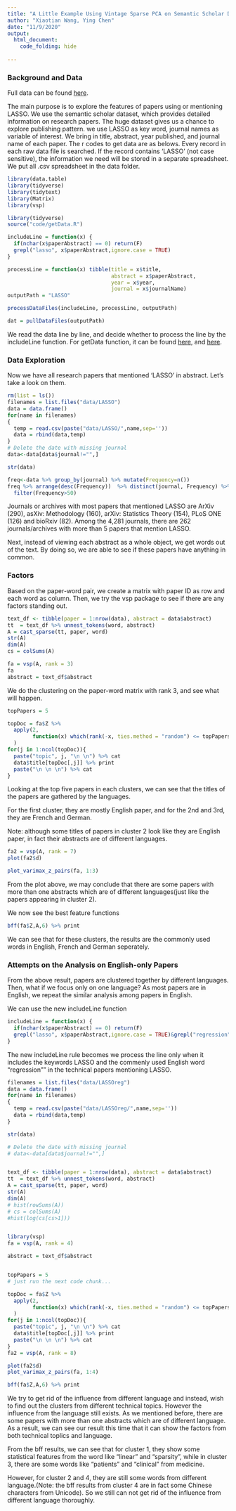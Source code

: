 ```yaml
---
title: "A Little Example Using Vintage Sparse PCA on Semantic Scholar Dataset"
author: "Xiaotian Wang, Ying Chen"
date: "11/9/2020"
output: 
  html_document:
    code_folding: hide
  
---
```


### Background and Data


Full data can be found [here](http://s2-public-api-prod.us-west-2.elasticbeanstalk.com/corpus/).

The main purpose is to explore the features of papers using or mentioning LASSO. We use the semantic scholar dataset, which provides detailed information on research papers. The huge dataset gives us a chance to explore publishing pattern. we use LASSO as key word, journal names as variable of interest. We bring in title, abstract, year published, and journal name of each paper. The r codes to get data are as belows. Every record in each raw data file is searched. If the record contains 'LASSO' (not case sensitive), the information we need will be stored in a separate spreadsheet. We put all .csv spreadsheet in the data folder.  

```r
library(data.table)
library(tidyverse)
library(tidytext)
library(Matrix)
library(vsp)
```


```r
library(tidyverse)
source("code/getData.R")

includeLine = function(x) {
  if(nchar(x$paperAbstract) == 0) return(F) 
  grepl("lasso", x$paperAbstract,ignore.case = TRUE)
}

processLine = function(x) tibble(title = x$title, 
                                 abstract = x$paperAbstract,
                                 year = x$year,
                                 journal = x$journalName)
outputPath = "LASSO"

processDataFiles(includeLine, processLine, outputPath)

dat = pullDataFiles(outputPath)
```


We read the data line by line, and decide whether to process the line by the includeLine function. 
For getData function, it can be found [here](getData.R), and [here](getLine.R).


### Data Exploration
Now we have all research papers that mentioned 'LASSO' in abstract. Let's take a look on them.

```r
rm(list = ls())
filenames = list.files("data/LASSO")
data = data.frame()
for(name in filenames)
{
  temp = read.csv(paste("data/LASSO/",name,sep=''))
  data = rbind(data,temp)
}
# Delete the date with missing journal
data<-data[data$journal!="",]

str(data)

freq<-data %>% group_by(journal) %>% mutate(Frequency=n())
freq %>% arrange(desc(Frequency))  %>% distinct(journal, Frequency) %>% 
  filter(Frequency>50)

```
Journals or archives with most papers that mentioned LASSO are ArXiv (290), asXiv: Methodology (160), arXiv: Statistics Theory (154), PLoS ONE (126) and bioRxiv (82). Among the 4,281 journals, there are 262 journals/archives with more than 5 papers that mention LASSO.  

Next, instead of viewing each abstract as a whole object, we get words out of the text. By doing so, we are able to see if these papers have anything in common. 


### Factors
Based on the paper-word pair, we create a matrix with paper ID as row and each word as column. Then, we try the vsp package to see if there are any factors standing out.
```r
text_df <- tibble(paper = 1:nrow(data), abstract = data$abstract)
tt  = text_df %>% unnest_tokens(word, abstract)
A = cast_sparse(tt, paper, word)
str(A)
dim(A)
cs = colSums(A)

fa = vsp(A, rank = 3)
fa
abstract = text_df$abstract

```

We do the clustering on the paper-word matrix with rank 3, and see what will happen.

```r
topPapers = 5

topDoc = fa$Z %>% 
  apply(2,
        function(x) which(rank(-x, ties.method = "random") <= topPapers)
  )
for(j in 1:ncol(topDoc)){
  paste("topic", j, "\n \n") %>% cat
  data$title[topDoc[,j]] %>% print
  paste("\n \n \n") %>% cat
}
```

Looking at the top five papers in each clusters, we can see that the titles of the papers are gathered by the languages.

For the first cluster, they are mostly English paper, and for the 2nd and 3rd, they are French and German.

Note: although some titles of papers in cluster 2 look like they are English paper, in fact their abstracts are of different languages.

```r
fa2 = vsp(A, rank = 7)
plot(fa2$d)
```

```r
plot_varimax_z_pairs(fa, 1:3)
```

From the plot above, we may conclude that there are some papers with more than one abstracts which are of different languages(just like the papers appearing in cluster 2).

We now see the best feature functions

```r
bff(fa$Z,A,6) %>% print
```

We can see that for these clusters, the results are the commonly used words in English, French and German seperately.


### Attempts on the Analysis on English-only Papers

From the above result, papers are clustered together by different languages. Then, what if we focus only on one language? As most papers are in English, we repeat the similar analysis among papers in English.

We can use the new includeLine function
```r
includeLine = function(x) {
  if(nchar(x$paperAbstract) == 0) return(F) 
  grepl("lasso", x$paperAbstract,ignore.case = TRUE)&grepl("regression", x$paperAbstract,ignore.case = TRUE)
}
```

The new includeLine rule becomes we process the line only when it includes the keywords LASSO and the commenly used English word "regression"" in the technical papers mentioning LASSO.

```r
filenames = list.files("data/LASSOreg")
data = data.frame()
for(name in filenames)
{
  temp = read.csv(paste("data/LASSOreg/",name,sep=''))
  data = rbind(data,temp)
}

str(data)

# Delete the date with missing journal
# data<-data[data$journal!="",]


text_df <- tibble(paper = 1:nrow(data), abstract = data$abstract)
tt  = text_df %>% unnest_tokens(word, abstract)
A = cast_sparse(tt, paper, word)
str(A)
dim(A)
# hist(rowSums(A))
# cs = colSums(A)
#hist(log(cs[cs>1]))


library(vsp)
fa = vsp(A, rank = 4)

abstract = text_df$abstract


topPapers = 5
# just run the next code chunk...

topDoc = fa$Z %>% 
  apply(2,
        function(x) which(rank(-x, ties.method = "random") <= topPapers)
  )
for(j in 1:ncol(topDoc)){
  paste("topic", j, "\n \n") %>% cat
  data$title[topDoc[,j]] %>% print
  paste("\n \n \n") %>% cat
}
fa2 = vsp(A, rank = 8)

plot(fa2$d)
plot_varimax_z_pairs(fa, 1:4)

bff(fa$Z,A,6) %>% print
```

We try to get rid of the influence from different language and instead, wish to find out the clusters from different technical topics. However the influence from the language still exists. As we mentioned before, there are some papers with more than one abstracts which are of different language. As a result, we can see our result this time that it can show the factors from both technical toplics and language.

From the bff results, we can see that for cluster 1, they show some statistical features from the word like "linear" and "sparsity", while in cluster 3, there are some words like "patients" and "clinical" from medicine.

However, for cluster 2 and 4, they are still some words from different language.(Note: the bff results from cluster 4 are in fact some Chinese characters from Unicode). So we still can not get rid of the influence from different language thoroughly.


